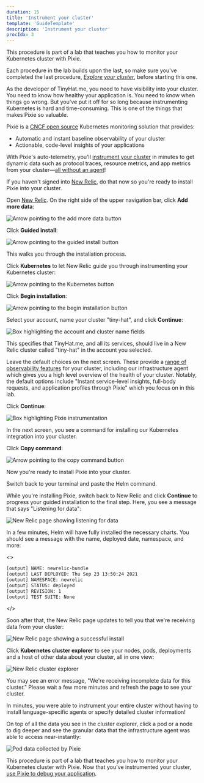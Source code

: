 ```yaml
---
duration: 15
title: 'Instrument your cluster'
template: 'GuideTemplate'
description: 'Instrument your cluster'
procIdx: 3
---
```


<Callout variant="course" title="lab">

This procedure is part of a lab that teaches you how to monitor your Kubernetes cluster with Pixie.

Each procedure in the lab builds upon the last, so make sure you've completed the last procedure, [_Explore your cluster_](/collect-data/pixie/explore-cluster), before starting this one.

</Callout>

As the developer of TinyHat.me, you need to have visibility into your cluster. You need to know how healthy your application is. You need to know when things go wrong. But you've put it off for so long because instrumenting Kubernetes is hard and time-consuming. This is one of the things that makes Pixie so valuable.

Pixie is a [CNCF open source](https://www.cncf.io/projects/pixie/) Kubernetes monitoring solution that provides:

- Automatic and instant baseline observability of your cluster
- Actionable, code-level insights of your applications

With Pixie's auto-telemetry, you'll [instrument your cluster](https://docs.newrelic.com/docs/auto-telemetry-pixie/install-auto-telemetry-pixie/) in minutes to get dynamic data such as protocol traces, resource metrics, and app metrics from your cluster—[all without an agent](https://docs.pixielabs.ai/about-pixie/pixie-ebpf/)!

<Callout variant="tip">

If you haven't signed into [New Relic](one.newrelic.com), do that now so you're ready to install Pixie into your cluster.

</Callout>

<Steps>

<Step>

Open [New Relic](https://one.newrelic.com). On the right side of the upper navigation bar, click **Add more data**:

![Arrow pointing to the add more data button](../../../images/pixie/add-more-data.png)

</Step>

<Step>

Click **Guided install**:

![Arrow pointing to the guided install button](../../../images/pixie/guided-install.png)

This walks you through the installation process.

</Step>

<Step>

Click **Kubernetes** to let New Relic guide you through instrumenting your Kubernetes cluster:

![Arrow pointing to the Kubernetes button](../../../images/pixie/kubernetes-install.png)

</Step>

<Step>

Click **Begin installation**:

![Arrow pointing to the begin installation button](../../../images/pixie/begin-installation.png)

</Step>

<Step>

Select your account, name your cluster "tiny-hat", and click **Continue**:

![Box highlighting the account and cluster name fields](../../../images/pixie/account-and-cluster.png)

This specifies that TinyHat.me, and all its services, should live in a New Relic cluster called "tiny-hat" in the account you selected.

</Step>

<Step>

Leave the default choices on the next screen. These provide a [range of observability features](https://docs.newrelic.com/docs/kubernetes-pixie/kubernetes-integration/installation/kubernetes-integration-install-configure/) for your cluster, including our infrastructure agent which gives you a high level overview of the health of your cluster. Notably, the default options include "Instant service-level insights, full-body requests, and application profiles through Pixie" which you focus on in this lab.

Click **Continue**:

![Box highlighting Pixie instrumentation](../../../images/pixie/pixie-instrumentation.png)

In the next screen, you see a command for installing our Kubernetes integration into your cluster.

</Step>

<Step>

Click **Copy command**:

![Arrow pointing to the copy command button](../../../images/pixie/helm.png)

Now you're ready to install Pixie into your cluster.

</Step>

<Step>

Switch back to your terminal and paste the Helm command.

</Step>

<Step>

While you're installing Pixie, switch back to New Relic and click **Continue** to progress your guided installation to the final step. Here, you see a message that says "Listening for data":

![New Relic page showing listening for data](../../../images/pixie/listening.png)

In a few minutes, Helm will have fully installed the necessary charts. You should see a message with the name, deployed date, namespace, and more:

<>

```bash copyable=false
[output] NAME: newrelic-bundle
[output] LAST DEPLOYED: Thu Sep 23 13:50:24 2021
[output] NAMESPACE: newrelic
[output] STATUS: deployed
[output] REVISION: 1
[output] TEST SUITE: None
```

</>

Soon after that, the New Relic page updates to tell you that we're receiving data from your cluster:

![New Relic page showing a successful install](../../../images/pixie/successful-install.png)

</Step>

<Step>

Click **Kubernetes cluster explorer** to see your nodes, pods, deployments and a host of other data about your cluster, all in one view:

![New Relic cluster explorer](../../../images/pixie/cluster-explorer.png)

<Callout variant="important">

You may see an error message, "We're receiving incomplete data for this cluster." Please wait a few more minutes and refresh the page to see your cluster.

</Callout>

In minutes, you were able to instrument your entire cluster without having to install language-specific agents or specify detailed cluster information!

On top of all the data you see in the cluster explorer, click a pod or a node to dig deeper and see the granular data that the infrastructure agent was able to access near-instantly:

![Pod data collected by Pixie](../../../images/pixie/pod-data.png)

</Step>

</Steps>

<Callout variant="course" title="lab">

This procedure is part of a lab that teaches you how to monitor your Kubernetes cluster with Pixie. Now that you've instrumented your cluster, [use Pixie to debug your application](/collect-data/pixie/scenario-1).

</Callout>
